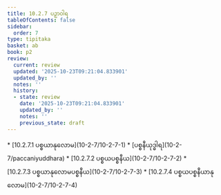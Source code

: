 ```yaml
---
title: 10.2.7 ပဉှာဝါရ
tableOfContents: false
sidebar:
  order: 7
type: tipitaka
basket: ab
book: p2
review:
  current: review
  updated: '2025-10-23T09:21:04.833901'
  updated_by: ''
  notes: ''
  history:
  - state: review
    date: '2025-10-23T09:21:04.833901'
    updated_by: ''
    notes: ''
    previous_state: draft
---
```



<ReviewStatus review={frontmatter.review} showDetails={true} />

<HypothesisAnnotation frontmatter={frontmatter} />

<DynamicBreadcrumb />



<TableOfContents book="p2" section="10.2.7">
* [10.2.7.1 ပစ္စယာနုလောမ](10-2-7/10-2-7-1)
* [ပစ္စနီယုဒ္ဓါရ](10-2-7/paccaniyuddhara)
* [10.2.7.2 ပစ္စယပစ္စနီယ](10-2-7/10-2-7-2)
* [10.2.7.3 ပစ္စယာနုလောမပစ္စနီယ](10-2-7/10-2-7-3)
* [10.2.7.4 ပစ္စယပစ္စနီယာနုလောမ](10-2-7/10-2-7-4)
</TableOfContents>